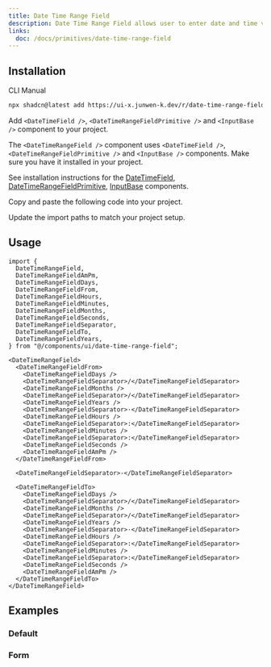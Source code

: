 ```yaml
---
title: Date Time Range Field
description: Date Time Range Field allows user to enter date and time value for a range of dates.
links:
  doc: /docs/primitives/date-time-range-field
---
```


<ComponentPreview name="date-time-range-field-demo" />

## Installation

<Tabs defaultValue="cli">

<TabsList>
  <TabsTrigger value="cli">CLI</TabsTrigger>
  <TabsTrigger value="manual">Manual</TabsTrigger>
</TabsList>

<TabsContent value="cli">

```bash
npx shadcn@latest add https://ui-x.junwen-k.dev/r/date-time-range-field.json
```

</TabsContent>

<TabsContent value="manual">

<Steps>

<Step>

Add `<DateTimeField />`, `<DateTimeRangeFieldPrimitive />` and `<InputBase />` component to your project.

</Step>

The `<DateTimeRangeField />` component uses `<DateTimeField />`, `<DateTimeRangeFieldPrimitive />` and `<InputBase />` components. Make sure you have it installed in your project.

See installation instructions for the [DateTimeField](/docs/components/date-time-field#installation), [DateTimeRangeFieldPrimitive](/docs/primitives/date-time-range-field#installation), [InputBase](/docs/primitives/input-base#installation) components.

<Step>Copy and paste the following code into your project.</Step>

<ComponentSource name="date-time-range-field" />

<Step>Update the import paths to match your project setup.</Step>

</Steps>

</TabsContent>

</Tabs>

## Usage

```tsx
import {
  DateTimeRangeField,
  DateTimeRangeFieldAmPm,
  DateTimeRangeFieldDays,
  DateTimeRangeFieldFrom,
  DateTimeRangeFieldHours,
  DateTimeRangeFieldMinutes,
  DateTimeRangeFieldMonths,
  DateTimeRangeFieldSeconds,
  DateTimeRangeFieldSeparator,
  DateTimeRangeFieldTo,
  DateTimeRangeFieldYears,
} from "@/components/ui/date-time-range-field";
```

```tsx
<DateTimeRangeField>
  <DateTimeRangeFieldFrom>
    <DateTimeRangeFieldDays />
    <DateTimeRangeFieldSeparator>/</DateTimeRangeFieldSeparator>
    <DateTimeRangeFieldMonths />
    <DateTimeRangeFieldSeparator>/</DateTimeRangeFieldSeparator>
    <DateTimeRangeFieldYears />
    <DateTimeRangeFieldSeparator>·</DateTimeRangeFieldSeparator>
    <DateTimeRangeFieldHours />
    <DateTimeRangeFieldSeparator>:</DateTimeRangeFieldSeparator>
    <DateTimeRangeFieldMinutes />
    <DateTimeRangeFieldSeparator>:</DateTimeRangeFieldSeparator>
    <DateTimeRangeFieldSeconds />
    <DateTimeRangeFieldAmPm />
  </DateTimeRangeFieldFrom>

  <DateTimeRangeFieldSeparator>-</DateTimeRangeFieldSeparator>

  <DateTimeRangeFieldTo>
    <DateTimeRangeFieldDays />
    <DateTimeRangeFieldSeparator>/</DateTimeRangeFieldSeparator>
    <DateTimeRangeFieldMonths />
    <DateTimeRangeFieldSeparator>/</DateTimeRangeFieldSeparator>
    <DateTimeRangeFieldYears />
    <DateTimeRangeFieldSeparator>·</DateTimeRangeFieldSeparator>
    <DateTimeRangeFieldHours />
    <DateTimeRangeFieldSeparator>:</DateTimeRangeFieldSeparator>
    <DateTimeRangeFieldMinutes />
    <DateTimeRangeFieldSeparator>:</DateTimeRangeFieldSeparator>
    <DateTimeRangeFieldSeconds />
    <DateTimeRangeFieldAmPm />
  </DateTimeRangeFieldTo>
</DateTimeRangeField>
```

## Examples

### Default

<ComponentPreview name="date-time-range-field-demo" />

### Form

<ComponentPreview name="date-time-range-field-form" />
